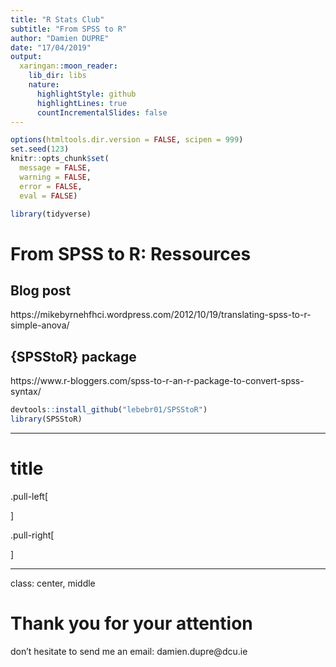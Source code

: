 ```yaml
---
title: "R Stats Club"
subtitle: "From SPSS to R"
author: "Damien DUPRE"
date: "17/04/2019"
output:
  xaringan::moon_reader:
    lib_dir: libs
    nature:
      highlightStyle: github
      highlightLines: true
      countIncrementalSlides: false
---
```


```r
options(htmltools.dir.version = FALSE, scipen = 999)
set.seed(123)
knitr::opts_chunk$set(
  message = FALSE, 
  warning = FALSE, 
  error = FALSE,
  eval = FALSE)

library(tidyverse)
```

# From SPSS to R: Ressources

## Blog post
https://mikebyrnehfhci.wordpress.com/2012/10/19/translating-spss-to-r-simple-anova/


## {SPSStoR} package
https://www.r-bloggers.com/spss-to-r-an-r-package-to-convert-spss-syntax/

```r
devtools::install_github("lebebr01/SPSStoR")
library(SPSStoR)
```

---

# title



.pull-left[

]

.pull-right[

]

---
class: center, middle

# Thank you for your attention
don't hesitate to send me an email: damien.dupre@dcu.ie
